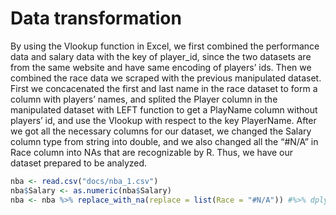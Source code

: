 # Data transformation

By using the Vlookup function in Excel, we first combined the performance data and salary data with the key of player_id, since the two datasets are from the same website and have same encoding of players' ids. Then we combined the race data we scraped with the previous manipulated dataset. First we concacenated the first and last name in the race dataset to form a column with players' names, and splited the Player column in the manipulated dataset with LEFT function to get a PlayName column without players' id, and use the Vlookup with respect to the key PlayerName. After we got all the necessary columns for our dataset, we changed the Salary column type from string into double, and we also changed all the "#N/A" in Race column into NAs that are recognizable by R. Thus, we have our dataset prepared to be analyzed. 

```r
nba <- read.csv("docs/nba_1.csv")
nba$Salary <- as.numeric(nba$Salary)
nba <- nba %>% replace_with_na(replace = list(Race = "#N/A")) #%>% dplyr::filter(is.na(Race)==FALSE)
```
